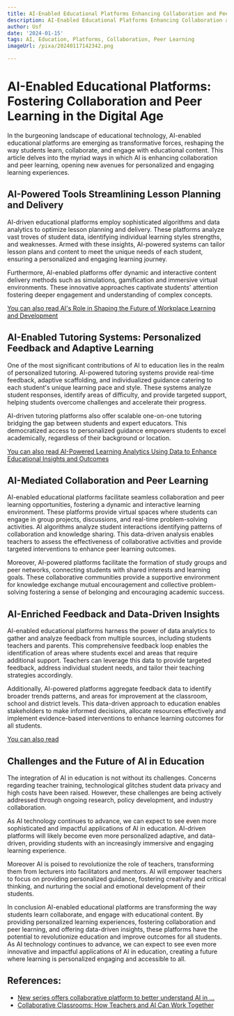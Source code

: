 ```yaml
---
title: AI-Enabled Educational Platforms Enhancing Collaboration and Peer Learning
description: AI-Enabled Educational Platforms Enhancing Collaboration and Peer Learning
author: Usf
date: '2024-01-15'
tags: AI, Education, Platforms, Collaboration, Peer Learning
imageUrl: /pixa/20240117142342.png

---
```

# AI-Enabled Educational Platforms: Fostering Collaboration and  Peer Learning in the Digital Age

In the burgeoning landscape of educational technology, AI-enabled  educational platforms are emerging as transformative forces,  reshaping  the way  students learn, collaborate, and engage  with educational content. This article delves into the myriad ways in which AI  is enhancing collaboration and peer learning, opening new avenues for  personalized and engaging learning experiences.

## AI-Powered Tools Streamlining Lesson Planning and Delivery

AI-driven educational platforms employ sophisticated  algorithms and  data analytics to optimize lesson planning and delivery. These platforms analyze vast troves of student data, identifying individual learning styles strengths, and weaknesses. Armed with these insights, AI-powered systems can tailor lesson plans and content to meet the unique needs of each student, ensuring a personalized and engaging learning journey.

Furthermore, AI-enabled platforms offer dynamic and interactive content delivery  methods such as simulations, gamification and immersive virtual environments. These innovative approaches captivate  students' attention fostering deeper engagement and understanding  of complex concepts.

[You can also read AI's Role in Shaping the Future of Workplace Learning and Development](AI%27s%20Role%20in%20Shaping%20the%20Future%20of%20Workplace%20Learning%20and%20Development)


##  AI-Enabled Tutoring Systems:  Personalized Feedback and Adaptive Learning

One of the most significant contributions of AI to education lies in the realm of personalized tutoring. AI-powered tutoring  systems provide real-time feedback, adaptive scaffolding, and  individualized guidance catering to each student's unique learning  pace and style. These systems analyze student  responses, identify areas of difficulty, and provide targeted support, helping students overcome  challenges and accelerate their progress.

AI-driven tutoring platforms also offer scalable one-on-one tutoring bridging the gap  between  students and  expert educators. This democratized access  to personalized guidance empowers students  to excel academically, regardless  of their background or  location.

[You can also  read AI-Powered Learning  Analytics Using Data to Enhance Educational  Insights and Outcomes](AI-Powered%20Learning%20Analytics%20Using%20Data%20to%20Enhance%20Educational%20Insights%20and%20Outcomes)


## AI-Mediated Collaboration and Peer Learning

AI-enabled educational platforms facilitate seamless collaboration and peer learning  opportunities, fostering a dynamic and interactive learning environment. These platforms provide virtual spaces where students can engage  in group projects, discussions, and real-time problem-solving activities. AI algorithms  analyze  student interactions identifying patterns of collaboration and knowledge sharing. This data-driven analysis enables teachers to assess  the effectiveness of collaborative activities and  provide targeted interventions  to enhance peer learning outcomes.

Moreover, AI-powered platforms  facilitate the formation  of study groups and peer networks, connecting students with shared interests and learning goals.  These collaborative communities provide a supportive environment for knowledge exchange mutual encouragement and collective problem-solving fostering a sense  of belonging and encouraging academic success.

## AI-Enriched Feedback and Data-Driven Insights

AI-enabled educational platforms harness the power of data analytics to gather and  analyze  feedback from  multiple sources,  including students teachers and parents. This comprehensive feedback  loop enables the identification of areas where students excel and areas that require additional support. Teachers can leverage this data to provide targeted feedback, address individual student needs, and tailor their teaching strategies accordingly.

Additionally, AI-powered platforms aggregate  feedback data to  identify broader trends patterns, and areas for improvement at the classroom, school  and  district levels. This data-driven approach to education enables  stakeholders to make informed decisions, allocate resources effectively and implement evidence-based interventions to enhance learning outcomes for all students.

[You can also read  ]()


## Challenges and  the Future of AI in Education

The integration of AI in education is not without its challenges. Concerns regarding teacher training, technological glitches student data privacy and high costs have been raised. However,  these challenges  are being actively addressed  through ongoing research, policy development, and industry collaboration.

As AI technology continues to advance,  we can expect to see even  more sophisticated and impactful applications of AI in education. AI-driven platforms will likely  become even more personalized adaptive, and data-driven, providing students with an increasingly immersive and engaging learning experience.

Moreover AI is poised  to revolutionize the role of teachers, transforming them  from lecturers into facilitators and mentors. AI will empower  teachers to focus on providing personalized guidance, fostering creativity and  critical thinking, and nurturing the social and emotional development of their students.

In conclusion AI-enabled educational platforms are transforming the way students learn collaborate, and engage with educational content. By providing  personalized learning experiences, fostering collaboration and peer learning, and offering  data-driven insights, these platforms have the potential to revolutionize education and  improve outcomes  for all  students. As  AI technology continues to advance, we can expect to see even more innovative and impactful applications of AI in education, creating a  future where learning is personalized engaging and accessible to  all.

## References:
- [New series offers collaborative platform to better understand AI in ...](https://www.buffalo.edu/ubnow/stories/2024/01/ai-in-education.html)
- [Collaborative Classrooms: How Teachers and AI Can Work Together](https://www.linkedin.com/pulse/collaborative-classrooms-how-teachers-ai-can-work-together-carter-bkkje)
